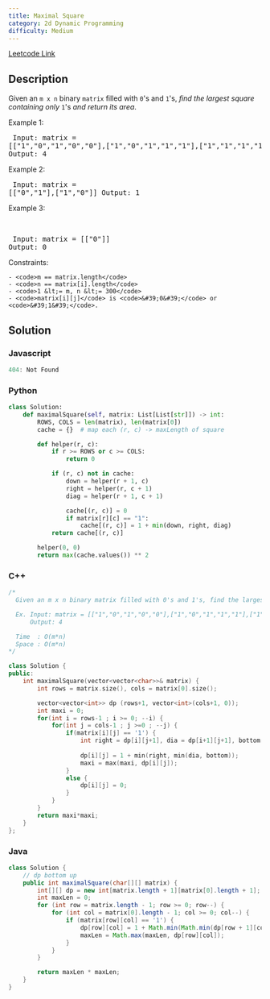 ```yaml
---
title: Maximal Square
category: 2d Dynamic Programming
difficulty: Medium
---
```


<Callout>

[Leetcode Link](https://leetcode.com/problems/maximal-square)

</Callout>

## Description
Given an <code>m x n</code> binary <code>matrix</code> filled with <code>0</code>&#39;s and <code>1</code>&#39;s, *find the largest square containing only* <code>1</code>&#39;s *and return its area*.

 
Example 1:
<Image alt="" src="https://assets.leetcode.com/uploads/2020/11/26/max1grid.jpg" width={400} height={319} />
<br /><pre className="overflow-x-auto">
Input: matrix = [[&quot;1&quot;,&quot;0&quot;,&quot;1&quot;,&quot;0&quot;,&quot;0&quot;],[&quot;1&quot;,&quot;0&quot;,&quot;1&quot;,&quot;1&quot;,&quot;1&quot;],[&quot;1&quot;,&quot;1&quot;,&quot;1&quot;,&quot;1&quot;,&quot;1&quot;],[&quot;1&quot;,&quot;0&quot;,&quot;0&quot;,&quot;1&quot;,&quot;0&quot;]]
Output: 4
</pre>

Example 2:
<Image alt="" src="https://assets.leetcode.com/uploads/2020/11/26/max2grid.jpg" width={165} height={165} />
<br /><pre className="overflow-x-auto">
Input: matrix = [[&quot;0&quot;,&quot;1&quot;],[&quot;1&quot;,&quot;0&quot;]]
Output: 1
</pre>

Example 3:

<br /><pre className="overflow-x-auto">
Input: matrix = [[&quot;0&quot;]]
Output: 0
</pre>

 
Constraints:


	- <code>m == matrix.length</code>
	- <code>n == matrix[i].length</code>
	- <code>1 &lt;= m, n &lt;= 300</code>
	- <code>matrix[i][j]</code> is <code>&#39;0&#39;</code> or <code>&#39;1&#39;</code>.



## Solution

### Javascript
```javascript
404: Not Found
```
### Python
```python
class Solution:
    def maximalSquare(self, matrix: List[List[str]]) -> int:
        ROWS, COLS = len(matrix), len(matrix[0])
        cache = {}  # map each (r, c) -> maxLength of square

        def helper(r, c):
            if r >= ROWS or c >= COLS:
                return 0

            if (r, c) not in cache:
                down = helper(r + 1, c)
                right = helper(r, c + 1)
                diag = helper(r + 1, c + 1)

                cache[(r, c)] = 0
                if matrix[r][c] == "1":
                    cache[(r, c)] = 1 + min(down, right, diag)
            return cache[(r, c)]

        helper(0, 0)
        return max(cache.values()) ** 2

```
### C++
```cpp
/*
  Given an m x n binary matrix filled with 0's and 1's, find the largest square containing only 1's and return its area.

  Ex. Input: matrix = [["1","0","1","0","0"],["1","0","1","1","1"],["1","1","1","1","1"],["1","0","0","1","0"]]
      Output: 4

  Time  : O(m*n)
  Space : O(m*n)
*/

class Solution {
public:
    int maximalSquare(vector<vector<char>>& matrix) {
        int rows = matrix.size(), cols = matrix[0].size();

        vector<vector<int>> dp (rows+1, vector<int>(cols+1, 0));
        int maxi = 0;
        for(int i = rows-1 ; i >= 0; --i) {
            for(int j = cols-1 ; j >=0 ; --j) {
                if(matrix[i][j] == '1') {
                    int right = dp[i][j+1], dia = dp[i+1][j+1], bottom = dp[i+1][j];
                    
                    dp[i][j] = 1 + min(right, min(dia, bottom));
                    maxi = max(maxi, dp[i][j]);
                }
                else {
                    dp[i][j] = 0;
                }
            }
        }
        return maxi*maxi;
    }
};

```
### Java
```java
class Solution {
    // dp bottom up
    public int maximalSquare(char[][] matrix) {
        int[][] dp = new int[matrix.length + 1][matrix[0].length + 1];
        int maxLen = 0;
        for (int row = matrix.length - 1; row >= 0; row--) {
            for (int col = matrix[0].length - 1; col >= 0; col--) {
                if (matrix[row][col] == '1') {
                    dp[row][col] = 1 + Math.min(Math.min(dp[row + 1][col], dp[row][col + 1]), dp[row + 1][col + 1]);
                    maxLen = Math.max(maxLen, dp[row][col]);
                }
            }
        }

        return maxLen * maxLen;
    }
}
```


